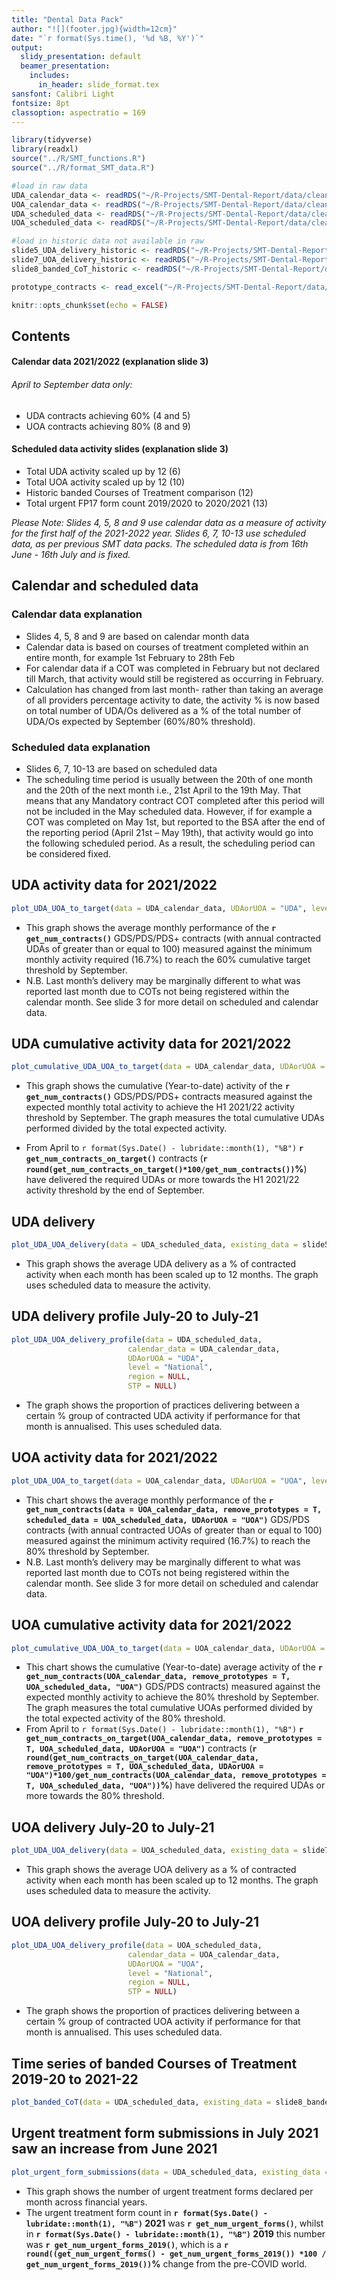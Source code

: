 ```yaml
---
title: "Dental Data Pack"
author: "![](footer.jpg){width=12cm}"
date: "`r format(Sys.time(), '%d %B, %Y')`"
output:
  slidy_presentation: default
  beamer_presentation:
    includes:
      in_header: slide_format.tex
sansfont: Calibri Light
fontsize: 8pt
classoption: aspectratio = 169
---
```


```r
library(tidyverse)
library(readxl)
source("../R/SMT_functions.R")
source("../R/format_SMT_data.R")

#load in raw data
UDA_calendar_data <- readRDS("~/R-Projects/SMT-Dental-Report/data/cleaned_data_up_to_september/UDA_calendar_data.rds")
UOA_calendar_data <- readRDS("~/R-Projects/SMT-Dental-Report/data/cleaned_data_up_to_september/UOA_calendar_data.rds")
UDA_scheduled_data <- readRDS("~/R-Projects/SMT-Dental-Report/data/cleaned_data_up_to_september/UDA_scheduled_data.rds")
UOA_scheduled_data <- readRDS("~/R-Projects/SMT-Dental-Report/data/cleaned_data_up_to_september/UOA_scheduled_data.rds")

#load in historic data not available in raw
slide5_UDA_delivery_historic <- readRDS("~/R-Projects/SMT-Dental-Report/data/cleaned_data_up_to_august/slide5_UDA_delivery_historic.rds")
slide7_UOA_delivery_historic <- readRDS("~/R-Projects/SMT-Dental-Report/data/cleaned_data_up_to_august/slide7_UOA_delivery_historic.rds")
slide8_banded_CoT_historic <- readRDS("~/R-Projects/SMT-Dental-Report/data/cleaned_data_up_to_august/slide8_banded_CoT_historic.rds")

prototype_contracts <- read_excel("~/R-Projects/SMT-Dental-Report/data/prototype_contracts.xls")

```

```r
knitr::opts_chunk$set(echo = FALSE)
```

## Contents 

#### Calendar data 2021/2022 (explanation slide 3)
###### April to September data only:
* UDA contracts achieving 60% (4 and 5)
* UOA contracts achieving 80% (8 and 9)

#### Scheduled data activity slides (explanation slide 3)
* Total UDA activity scaled up by 12 (6)
* Total UOA activity scaled up by 12 (10)
* Historic banded Courses of Treatment comparison (12)
* Total urgent FP17 form count 2019/2020 to 2020/2021 (13)  

*Please Note: Slides 4, 5, 8 and 9 use calendar data as a measure of activity for the first half of the 2021-2022 year.*
*Slides 6, 7, 10-13 use scheduled data, as per previous SMT data packs.*
*The scheduled data is from 16th June - 16th July and is fixed.*

## Calendar and scheduled data 
### Calendar data explanation 

* Slides 4, 5, 8 and 9 are based on calendar month data
* Calendar data is based on courses of treatment completed within an entire month, for example 1st February to 28th Feb
* For calendar data if a COT was completed in February but not declared till March, that activity would still be registered as
occurring in February.
* Calculation has changed from last month- rather than taking an average of all providers percentage activity to date, the activity %
is now based on total number of UDA/Os delivered as a % of the total number of UDA/Os expected by September (60%/80%
threshold).

### Scheduled data explanation
* Slides 6, 7, 10-13 are based on scheduled data
* The scheduling time period is usually between the 20th of one month and the 20th of the next month i.e., 21st April to the
19th May. That means that any Mandatory contract COT completed after this period will not be included in the May
scheduled data. However, if for example a COT was completed on May 1st, but reported to the BSA after the end of the
reporting period (April 21st – May 19th), that activity would go into the following scheduled period. As a result, the
scheduling period can be considered fixed.


## UDA activity data for 2021/2022
```r
plot_UDA_UOA_to_target(data = UDA_calendar_data, UDAorUOA = "UDA", level = "National")
```

* This graph shows the average monthly performance of the **`r get_num_contracts()`** GDS/PDS/PDS+ contracts 
(with annual contracted UDAs of greater than or equal to 100) measured against the minimum monthly 
activity required (16.7%) to reach the 60% cumulative target threshold by September.  
* N.B. Last month's delivery may be marginally different to what was reported last month 
due to COTs not being registered within the calendar month. See slide 3 for more detail 
on scheduled and calendar 
data.



## UDA cumulative activity data for 2021/2022

```r
plot_cumulative_UDA_UOA_to_target(data = UDA_calendar_data, UDAorUOA = "UDA", level = "National")
```

* This graph shows the cumulative (Year-to-date) activity of the **`r get_num_contracts()`** GDS/PDS/PDS+ 
contracts measured against the expected monthly total activity to achieve the H1 2021/22 
activity threshold by September. The graph measures the total cumulative UDAs performed
divided by the total expected activity.

* From April to `r format(Sys.Date() - lubridate::month(1), "%B")` **`r get_num_contracts_on_target()`** 
contracts (**`r round(get_num_contracts_on_target()*100/get_num_contracts())`%**) 
have delivered the required UDAs or more towards the H1 2021/22 activity threshold by the end of September.


## UDA delivery 

```r
plot_UDA_UOA_delivery(data = UDA_scheduled_data, existing_data = slide5_UDA_delivery_historic, UDAorUOA = "UDA")
```

* This graph shows the average UDA delivery as a % of
contracted activity when each month has been scaled up to
12 months. The graph uses scheduled data to measure the
activity.

## UDA delivery profile July-20 to July-21

```r
plot_UDA_UOA_delivery_profile(data = UDA_scheduled_data,
                          calendar_data = UDA_calendar_data,
                          UDAorUOA = "UDA",
                          level = "National",
                          region = NULL,
                          STP = NULL)
```

* The graph shows the proportion of practices delivering
between a certain % group of contracted UDA activity if performance for that
month is annualised. This uses scheduled data.

## UOA activity data for 2021/2022

```r
plot_UDA_UOA_to_target(data = UOA_calendar_data, UDAorUOA = "UOA", level = "National")
```

* This chart shows the average monthly performance of
the **`r get_num_contracts(data = UOA_calendar_data, remove_prototypes = T, scheduled_data = UOA_scheduled_data, UDAorUOA = "UOA")`** 
GDS/PDS contracts (with annual contracted UOAs of
greater than or equal to 100) measured against the minimum
activity required (16.7%) to reach the 80% threshold by September.
* N.B. Last month's delivery may be marginally different to what was reported last month 
due to COTs not being registered within the calendar month. See slide 3 for more detail 
on scheduled and calendar 
data.

## UOA cumulative activity data for 2021/2022

```r
plot_cumulative_UDA_UOA_to_target(data = UOA_calendar_data, UDAorUOA = "UOA", level = "National")
```

* This chart shows the cumulative (Year-to-date) average
activity of the **`r get_num_contracts(UOA_calendar_data, remove_prototypes = T, UOA_scheduled_data, "UOA")`** 
GDS/PDS contracts) measured against the
expected monthly activity to achieve the 80% threshold by
September. The graph measures the total cumulative UOAs
performed divided by the total expected activity of the 80%
threshold.
* From April to `r format(Sys.Date() - lubridate::month(1), "%B")` **`r get_num_contracts_on_target(UOA_calendar_data, remove_prototypes = T, UOA_scheduled_data, UDAorUOA = "UOA")`** contracts (**`r round(get_num_contracts_on_target(UOA_calendar_data, remove_prototypes = T, UOA_scheduled_data, UDAorUOA = "UOA")*100/get_num_contracts(UOA_calendar_data, remove_prototypes = T, UOA_scheduled_data, "UOA"))`%**) have delivered 
the required UDAs or more towards the 80% threshold.

## UOA delivery July-20 to July-21

```r
plot_UDA_UOA_delivery(data = UOA_scheduled_data, existing_data = slide7_UOA_delivery_historic, UDAorUOA = "UOA")
```

* This graph shows the average UOA delivery as a % of contracted
activity when each month has been scaled up to 12 months. The
graph uses scheduled data to measure the activity. 

## UOA delivery profile July-20 to July-21

```r
plot_UDA_UOA_delivery_profile(data = UOA_scheduled_data,
                          calendar_data = UOA_calendar_data,
                          UDAorUOA = "UOA",
                          level = "National",
                          region = NULL,
                          STP = NULL)
```

* The graph shows the proportion of practices delivering
between a certain % group of contracted UOA activity if performance for that 
month is annualised. 
This uses scheduled data. 

## Time series of banded Courses of Treatment 2019-20 to 2021-22
```r
plot_banded_CoT(data = UDA_scheduled_data, existing_data = slide8_banded_CoT_historic)
```

## Urgent treatment form submissions in July 2021 saw an increase from June 2021

```r
plot_urgent_form_submissions(data = UDA_scheduled_data, existing_data = slide8_banded_CoT_historic)
```

* This graph shows the number of urgent treatment forms
declared per month across financial years.
* The urgent treatment form count in **`r format(Sys.Date() - lubridate::month(1), "%B")` 2021** was
**`r get_num_urgent_forms()`**, whilst in **`r format(Sys.Date() - lubridate::month(1), "%B")` 2019** this number was
**`r get_num_urgent_forms_2019()`**, which is a **`r round((get_num_urgent_forms() - get_num_urgent_forms_2019()) *100 / get_num_urgent_forms_2019())`%** change from the pre-COVID
world. 